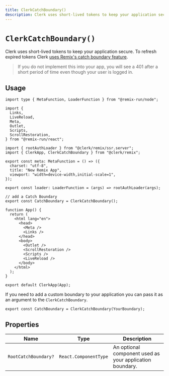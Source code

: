 ---
title: ClerkCatchBoundary()
description: Clerk uses short-lived tokens to keep your application secure. To refresh expired tokens, Clerk uses Remix's catch boundary feature.
---

# `ClerkCatchBoundary()`

Clerk uses short-lived tokens to keep your application secure. To refresh expired tokens Clerk [uses Remix's catch boundary feature](https://remix.run/docs/en/main/route/catch-boundary).

> If you do not implement this into your app, you will see a 401 after a short period of time even though your user is logged in.

## Usage

```tsx {13, 23-24}
import type { MetaFunction, LoaderFunction } from "@remix-run/node";

import {
  Links,
  LiveReload,
  Meta,
  Outlet,
  Scripts,
  ScrollRestoration,
} from "@remix-run/react";

import { rootAuthLoader } from "@clerk/remix/ssr.server";
import { ClerkApp, ClerkCatchBoundary } from "@clerk/remix";

export const meta: MetaFunction = () => ({
  charset: "utf-8",
  title: "New Remix App",
  viewport: "width=device-width,initial-scale=1",
});

export const loader: LoaderFunction = (args) => rootAuthLoader(args);

// add a Catch Boundary
export const CatchBoundary = ClerkCatchBoundary();

function App() {
  return (
    <html lang="en">
      <head>
        <Meta />
        <Links />
      </head>
      <body>
        <Outlet />
        <ScrollRestoration />
        <Scripts />
        <LiveReload />
      </body>
    </html>
  );
}

export default ClerkApp(App);
```

If you need to add a custom boundary to your application you can pass it as an argument to the `ClerkCatchBoundary`.

```tsx
export const CatchBoundary = ClerkCatchBoundary(YourBoundary);
```

## Properties

| Name | Type | Description |
| --- | --- | --- |
| `RootCatchBoundary?` | `React.ComponentType` | An optional component used as your application boundary. |